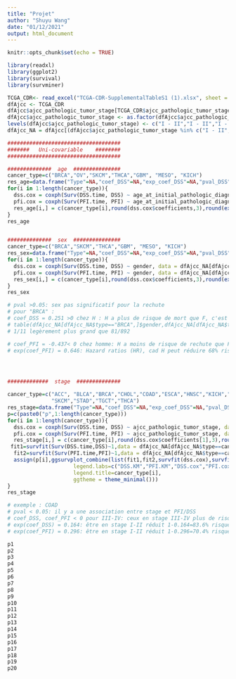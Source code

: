 ```yaml
---
title: "Projet"
author: "Shuyu Wang"
date: "01/12/2021"
output: html_document
---
```


```r
knitr::opts_chunk$set(echo = TRUE)
```


```r
library(readxl)
library(ggplot2)
library(survival)
library(survminer)

TCGA_CDR<- read_excel("TCGA-CDR-SupplementalTableS1 (1).xlsx", sheet = "TCGA-CDR")
dfAjcc <- TCGA_CDR
dfAjcc$ajcc_pathologic_tumor_stage[TCGA_CDR$ajcc_pathologic_tumor_stage=="NA"] <- TCGA_CDR$clinical_stage[TCGA_CDR$ajcc_pathologic_tumor_stage=="NA"]
dfAjcc$ajcc_pathologic_tumor_stage <- as.factor(dfAjcc$ajcc_pathologic_tumor_stage)
levels(dfAjcc$ajcc_pathologic_tumor_stage) <- c("I - II","I - II","I - II","I - II","III - IV","I - II","III - IV","III - IV","NA","other","I - II","I - II","I - II","I - II","I - II","I - II","I - II","I - II","I - II","I - II","I - II","I - II","I - II","I - II","III - IV","III - IV","III - IV","III - IV","III - IV","III - IV","I - II","III - IV","III - IV","III - IV","III - IV","other")
dfAjcc_NA = dfAjcc[(dfAjcc$ajcc_pathologic_tumor_stage %in% c("I - II","III - IV"))==TRUE,]
```

```r

####################################
#######   Uni-covariable    ########
####################################

##############  age  ###############
cancer_type=c("BRCA","OV","SKCM","THCA","GBM", "MESO", "KICH")
res_age=data.frame("Type"=NA,"coef_DSS"=NA,"exp_coef_DSS"=NA,"pval_DSS"=NA,"coef_PFI"=NA,"exp_coef_PFI"=NA,"pval_PFI"=NA)
for(i in 1:length(cancer_type)){
  dss.cox = coxph(Surv(DSS.time, DSS) ~ age_at_initial_pathologic_diagnosis, data = dfAjcc_NA[dfAjcc_NA$type==cancer_type[i],])
  pfi.cox = coxph(Surv(PFI.time, PFI) ~ age_at_initial_pathologic_diagnosis, data = dfAjcc_NA[dfAjcc_NA$type==cancer_type[i],])
  res_age[i,] = c(cancer_type[i],round(dss.cox$coefficients,3),round(exp(dss.cox$coefficients),3),round(summary(dss.cox)$wald["pvalue"],5),round(pfi.cox$coefficients,3),round(exp(pfi.cox$coefficients),3),round(summary(pfi.cox)$wald["pvalue"],5))
}
res_age


##############  sex  ###############
cancer_type=c("BRCA","SKCM","THCA","GBM", "MESO", "KICH")
res_sex=data.frame("Type"=NA,"coef_DSS"=NA,"exp_coef_DSS"=NA,"pval_DSS"=NA,"coef_PFI"=NA,"exp_coef_PFI"=NA,"pval_PFI"=NA)
for(i in 1:length(cancer_type)){
  dss.cox = coxph(Surv(DSS.time, DSS) ~ gender, data = dfAjcc_NA[dfAjcc_NA$type==cancer_type[i],])
  pfi.cox = coxph(Surv(PFI.time, PFI) ~ gender, data = dfAjcc_NA[dfAjcc_NA$type==cancer_type[i],])
  res_sex[i,] = c(cancer_type[i],round(dss.cox$coefficients,3),round(exp(dss.cox$coefficients),3),round(summary(dss.cox)$wald["pvalue"],5),round(pfi.cox$coefficients,3),round(exp(pfi.cox$coefficients),3),round(summary(pfi.cox)$wald["pvalue"],5))
}
res_sex

# pval >0.05: sex pas significatif pour la rechute
# pour "BRCA" :
# coef_DSS = 0.251 >0 chez H : H a plus de risque de mort que F, c'est cohérent car avec le code suivant:
# table(dfAjcc_NA[dfAjcc_NA$type=="BRCA",]$gender,dfAjcc_NA[dfAjcc_NA$type=="BRCA",]$DSS)
# 1/11 legèrement plus grand que 81/892

# coef_PFI = -0.437< 0 chez homme: H a moins de risque de rechute que F 
# exp(coef_PFI) = 0.646: Hazard ratios (HR), cad H peut réduire 68% risque de rechute par rapport à F




#############  stage  ##############

cancer_type=c("ACC", "BLCA","BRCA","CHOL","COAD","ESCA","HNSC","KICH","KIRC","KIRP","LIHC","LUAD","LUSC","MESO","PAAD","READ", 
              "SKCM","STAD","TGCT","THCA")
res_stage=data.frame("Type"=NA,"coef_DSS"=NA,"exp_coef_DSS"=NA,"pval_DSS"=NA,"coef_PFI"=NA,"exp_coef_PFI"=NA,"pval_PFI"=NA)
p=c(paste0("p",1:length(cancer_type)))
for(i in 1:length(cancer_type)){
  dss.cox = coxph(Surv(DSS.time, DSS) ~ ajcc_pathologic_tumor_stage, data = dfAjcc_NA[dfAjcc_NA$type==cancer_type[i],])
  pfi.cox = coxph(Surv(PFI.time, PFI) ~ ajcc_pathologic_tumor_stage, data = dfAjcc_NA[dfAjcc_NA$type==cancer_type[i],])
  res_stage[i,] = c(cancer_type[i],round(dss.cox$coefficients[1],3),round(exp(dss.cox$coefficients[1]),3),round(summary(dss.cox)$wald["pvalue"],5),round(pfi.cox$coefficients[1],3),round(exp(pfi.cox$coefficients[1]),3),round(summary(pfi.cox)$wald["pvalue"],5))
 fit1=survfit(Surv(DSS.time,DSS)~1,data = dfAjcc_NA[dfAjcc_NA$type==cancer_type[i],])
  fit2=survfit(Surv(PFI.time,PFI)~1,data = dfAjcc_NA[dfAjcc_NA$type==cancer_type[i],])
  assign(p[i],ggsurvplot_combine(list(fit1,fit2,survfit(dss.cox),survfit(pfi.cox)),data =dfAjcc_NA[dfAjcc_NA$type==cancer_type[i],], 
                     legend.labs=c("DSS.KM","PFI.KM","DSS.cox","PFI.cox"),
                     legend.title=cancer_type[i],
                     ggtheme = theme_minimal()))
}
res_stage

# exemple : COAD
# pval < 0.05: il y a une association entre stage et PFI/DSS
# coef_DSS, coef_PFI < 0 pour III-IV: ceux en stage III-IV plus de risque de mort et de rechute
# exp(coef_DSS) = 0.164: être en stage I-II réduit 1-0.164=83.6% risque de mort par rapport à ceux qui sont en III-IV
# exp(coef_PFI) = 0.296: être en stage I-II réduit 1-0.296=70.4% risque de rechute par rapport à ceux qui sont en III-IV
```
```r
p1
p2
p3
p4
p5
p6
p7
p8
p9
p10
p11
p12
p13
p14
p15
p16
p17
p18
p19
p20
```
